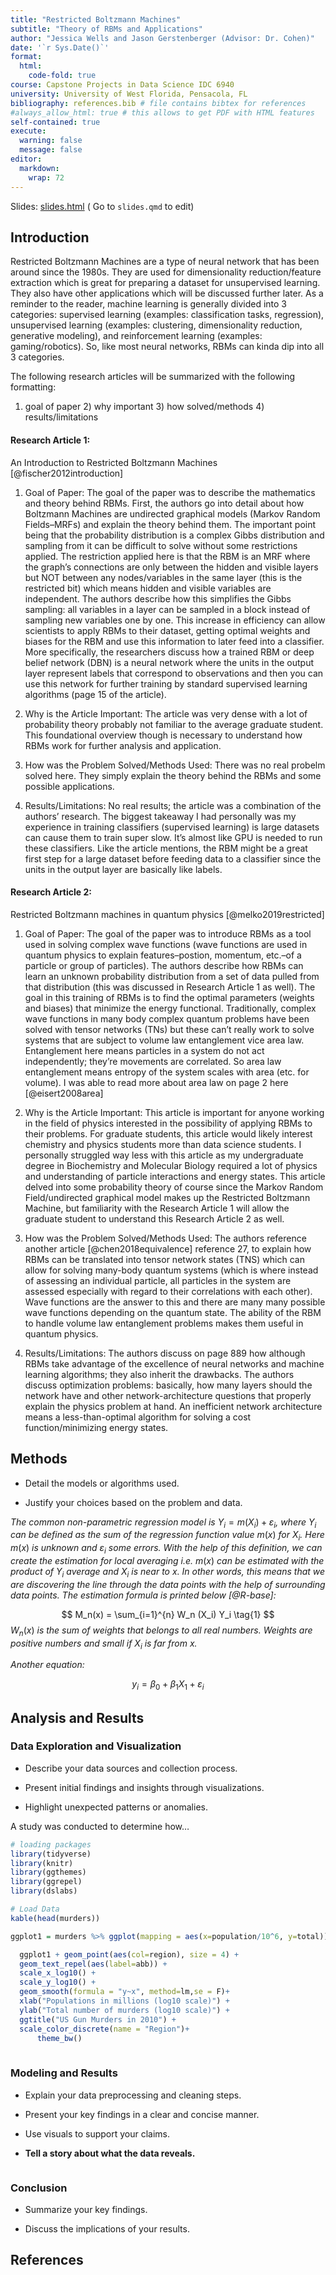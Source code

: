 ```yaml
---
title: "Restricted Boltzmann Machines"
subtitle: "Theory of RBMs and Applications"
author: "Jessica Wells and Jason Gerstenberger (Advisor: Dr. Cohen)"
date: '`r Sys.Date()`'
format:
  html:
    code-fold: true
course: Capstone Projects in Data Science IDC 6940
university: University of West Florida, Pensacola, FL
bibliography: references.bib # file contains bibtex for references
#always_allow_html: true # this allows to get PDF with HTML features
self-contained: true
execute: 
  warning: false
  message: false
editor: 
  markdown: 
    wrap: 72
---
```


Slides: [slides.html](slides.html){target="_blank"} ( Go to `slides.qmd`
to edit)

<!--  

::: callout-important
**Remember:** Your goal is to make your audience understand and care
about your findings. By crafting a compelling story, you can effectively
communicate the value of your data science project.

Carefully read this template since it has instructions and tips to
writing!
:::

-->

## Introduction
Restricted Boltzmann Machines are a type of neural network that has been around since the 1980s. They are used for dimensionality reduction/feature extraction which is great for preparing a dataset for unsupervised learning. They also have other applications which will be discussed further later. As a reminder to the reader, machine learning is generally divided into 3 categories: supervised learning (examples: classification tasks, regression), unsupervised learning (examples: clustering, dimensionality reduction, generative modeling), and reinforcement learning (examples: gaming/robotics). So, like most neural networks, RBMs can kinda dip into all 3 categories.
<!-- 
The introduction should:

-   Develop a storyline that captures attention and maintains interest.

-   Your audience is your peers

-   Clearly state the problem or question you're addressing.

-   Introduce why it is relevant needs.

-   Provide an overview of your approach.

Example of writing including citing references:

*This is an introduction to ..... regression, which is a non-parametric
estimator that estimates the conditional expectation of two variables
which is random. The goal of a kernel regression is to discover the
non-linear relationship between two random variables. To discover the
non-linear relationship, kernel estimator or kernel smoothing is the
main method to estimate the curve for non-parametric statistics. In
kernel estimator, weight function is known as kernel function
[@efr2008]. Cite this paper [@bro2014principal]. The GEE [@wang2014].
The PCA [@daffertshofer2004pca]*. Topology can be used in machine learning [@adams2021topology]

*This is my work and I want to add more work...*
-->


The following research articles will be summarized with the following formatting:

1) goal of paper 2) why important 3) how solved/methods 4) results/limitations

<h4 style="font-weight: bold;">Research Article 1:</h4> 
An Introduction to Restricted Boltzmann Machines [@fischer2012introduction]

1) Goal of Paper:
The goal of the paper was to describe the mathematics and theory behind RBMs. First, the authors go into detail about how Boltzmann Machines are undirected graphical models (Markov Random Fields--MRFs) and explain the theory behind them. The important point being that the probability distribution is a complex Gibbs distribution and sampling from it can be difficult to solve without some restrictions applied. The restriction applied here is that the RBM is an MRF where the graph's connections are only between the hidden and visible layers but NOT between any nodes/variables in the same layer (this is the restricted bit) which means hidden and visible variables are independent. The authors describe how this simplifies the Gibbs sampling: all variables in a layer can be sampled in a block instead of sampling new variables one by one. This increase in efficiency can allow scientists to apply RBMs to their dataset, getting optimal weights and biases for the RBM and use this information to later feed into a classifier. More specifically, the researchers discuss how a trained RBM or deep belief network (DBN) is a neural network where the units in the output layer represent labels that correspond to observations and then you can use this network for further training by standard supervised learning algorithms (page 15 of the article).

2) Why is the Article Important:
The article was very dense with a lot of probability theory probably not familiar to the average graduate student. This foundational overview though is necessary to understand how RBMs work for further analysis and application.  

3) How was the Problem Solved/Methods Used:
There was no real probelm solved here. They simply explain the theory behind the RBMs and some possible applications. 

4) Results/Limitations:
No real results; the article was a combination of the authors' research. The biggest takeaway I had personally was my experience in training classifiers (supervised learning) is large datasets can cause them to train super slow. It's almost like GPU is needed to run these classifiers. Like the article mentions, the RBM might be a great first step for a large dataset before feeding data to a classifier since the units in the output layer are basically like labels.

<h4 style="font-weight: bold;">Research Article 2:</h4> 
Restricted Boltzmann machines in quantum physics [@melko2019restricted]

1) Goal of Paper:
The goal of the paper was to introduce RBMs as a tool used in solving complex wave functions (wave functions are used in quantum physics to explain features--postion, momentum, etc.--of a particle or group of particles). The authors describe how RBMs can learn an unknown probability distribution from a set of data pulled from that distribution (this was discussed in Research Article 1 as well). The goal in this training of RBMs is to find the optimal parameters (weights and biases) that minimize the energy functional. Traditionally, complex wave functions in many body complex quantum problems have been solved with tensor networks (TNs) but these can't really work to solve systems that are subject to volume law entanglement vice area law. Entanglement here means particles in a system do not act independently; they're movements are correlated. So area law entanglement means entropy of the system scales with area (etc. for volume). I was able to read more about area law on page 2 here [@eisert2008area]

2) Why is the Article Important:
This article is important for anyone working in the field of physics interested in the possibility of applying RBMs to their problems. For graduate students, this article would likely interest chemistry and physics students more than data science students. I personally struggled way less with this article as my undergraduate degree in Biochemistry and Molecular Biology required a lot of physics and understanding of particle interactions and energy states. This article delved into some probability theory of course since the Markov Random Field/undirected graphical model makes up the Restricted Boltzmann Machine, but familiarity with the Research Article 1 will allow the graduate student to understand this Research Article 2 as well.

3) How was the Problem Solved/Methods Used:
The authors reference another article [@chen2018equivalence] reference 27, to explain how RBMs can be translated into tensor network states (TNS) which can allow for solving many-body quantum systems (which is where instead of assessing an individual particle, all particles in the system are assessed especially with regard to their correlations with each other). Wave functions are the answer to this and there are many many possible wave functions depending on the quantum state. The ability of the RBM to handle volume law entanglement problems makes them useful in quantum physics.

4) Results/Limitations:
The authors discuss on page 889 how although RBMs take advantage of the excellence of neural networks and machine learning algorithms; they also inherit the drawbacks. The authors discuss optimization problems: basically, how many layers should the network have and other network-architecture questions that properly explain the physics problem at hand. An inefficient network architecture means a less-than-optimal algorithm for solving a cost function/minimizing energy states.


## Methods

-   Detail the models or algorithms used.

-   Justify your choices based on the problem and data.

*The common non-parametric regression model is*
$Y_i = m(X_i) + \varepsilon_i$*, where* $Y_i$ *can be defined as the sum
of the regression function value* $m(x)$ *for* $X_i$*. Here* $m(x)$ *is
unknown and* $\varepsilon_i$ *some errors. With the help of this
definition, we can create the estimation for local averaging i.e.*
$m(x)$ *can be estimated with the product of* $Y_i$ *average and* $X_i$
*is near to* $x$*. In other words, this means that we are discovering
the line through the data points with the help of surrounding data
points. The estimation formula is printed below [@R-base]:*

$$
M_n(x) = \sum_{i=1}^{n} W_n (X_i) Y_i  \tag{1}
$$$W_n(x)$ *is the sum of weights that belongs to all real numbers.
Weights are positive numbers and small if* $X_i$ *is far from* $x$*.*


*Another equation:*

$$
y_i = \beta_0 + \beta_1 X_1 +\varepsilon_i
$$



## Analysis and Results

### Data Exploration and Visualization

-   Describe your data sources and collection process.

-   Present initial findings and insights through visualizations.

-   Highlight unexpected patterns or anomalies.

A study was conducted to determine how...

```r
# loading packages 
library(tidyverse)
library(knitr)
library(ggthemes)
library(ggrepel)
library(dslabs)
```

```r
# Load Data
kable(head(murders))

ggplot1 = murders %>% ggplot(mapping = aes(x=population/10^6, y=total)) 

  ggplot1 + geom_point(aes(col=region), size = 4) +
  geom_text_repel(aes(label=abb)) +
  scale_x_log10() +
  scale_y_log10() +
  geom_smooth(formula = "y~x", method=lm,se = F)+
  xlab("Populations in millions (log10 scale)") + 
  ylab("Total number of murders (log10 scale)") +
  ggtitle("US Gun Murders in 2010") +
  scale_color_discrete(name = "Region")+
      theme_bw()
  

```

### Modeling and Results

-   Explain your data preprocessing and cleaning steps.

-   Present your key findings in a clear and concise manner.

-   Use visuals to support your claims.

-   **Tell a story about what the data reveals.**

```r

```

### Conclusion

-   Summarize your key findings.

-   Discuss the implications of your results.

## References
